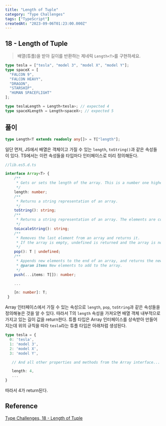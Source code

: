 ```yaml
---
title: "Length of Tuple"
category: "Type Challenges"
tags: ["TypeScript"]
createdAt: "2023-09-06T01:23:00.000Z"
---
```


## **18 - Length of Tuple**

> 배열(튜플)을 받아 길이를 반환하는 제네릭 `Length<T>`를 구현하세요.

```typescript
type tesla = ["tesla", "model 3", "model X", "model Y"];
type spaceX = [
  "FALCON 9",
  "FALCON HEAVY",
  "DRAGON",
  "STARSHIP",
  "HUMAN SPACEFLIGHT"
];

type teslaLength = Length<tesla>; // expected 4
type spaceXLength = Length<spaceX>; // expected 5
```

## **풀이**

```typescript
type Length<T extends readonly any[]> = T["length"];
```

일단 먼저, JS에서 배열은 객체이고 가질 수 있는 `length`, `toString()`과 같은 속성들이 있다.
TS에서는 이런 속성들을 타입마다 인터페이스로 미리 정의해둔다.

```typescript
//lib.es5.d.ts

interface Array<T> {
    /**
     * Gets or sets the length of the array. This is a number one higher than the highest index in the array.
     */
    length: number;
    /**
     * Returns a string representation of an array.
     */
    toString(): string;
    /**
     * Returns a string representation of an array. The elements are converted to string using their toLocaleString methods.
     */
    toLocaleString(): string;
    /**
     * Removes the last element from an array and returns it.
     * If the array is empty, undefined is returned and the array is not modified.
     */
    pop(): T | undefined;
    /**
     * Appends new elements to the end of an array, and returns the new length of the array.
     * @param items New elements to add to the array.
     */
    push(...items: T[]): number;

    ...

    [n: number]: T;
 }
```

Array 인터페이스에서 가질 수 있는 속성으로 `length`, `pop`, `toString`과 같은 속성들을 정의해놓은 것을 알 수 있다.
따라서 T의 `length` 속성을 가져오면 배열 객체 내부적으로 가지고 있는 길이 값을 return한다.
튜플 타입은 Array 인터페이스를 상속받아 만들어지는데 위의 규칙을 따라 `tesla`라는 튜플 타입은 아래처럼 생성된다.

```typescript
type tesla = {
  0: 'tesla',
  1: 'model 3',
  2: 'model X',
  3: 'model Y',

   // And all other properties and methods from the Array interface...

   length: 4,
   ...
}
```

따라서 4가 return된다.

## Reference

[Type Challenges, 18 - Length of Tuple](https://github.com/type-challenges/type-challenges/blob/main/questions/00018-easy-tuple-length/README.ko.md)
